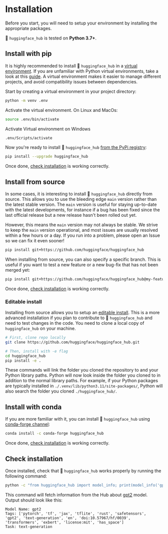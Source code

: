 # Installation

Before you start, you will need to setup your environment by installing the appropriate packages.

🤗 `huggingface_hub` is tested on **Python 3.7+**.

## Install with pip

It is highly recommended to install 🤗 `huggingface_hub` in a [virtual environment](https://docs.python.org/3/library/venv.html).
If you are unfamiliar with Python virtual environments, take a look at this [guide](https://packaging.python.org/en/latest/guides/installing-using-pip-and-virtual-environments/).
A virtual environment makes it easier to manage different projects, and avoid compatibility issues between dependencies.

Start by creating a virtual environment in your project directory:

```bash
python -m venv .env
```

Activate the virtual environment. On Linux and MacOs:

```bash
source .env/bin/activate
```

Activate Virtual environment on Windows

```bash
.env/Scripts/activate
```

Now you're ready to install 🤗 `huggingface_hub` [from the PyPi registry](https://pypi.org/project/huggingface-hub/):

```bash
pip install --upgrade huggingface_hub
```

Once done, [check installation](#check-installation) is working correctly.

## Install from source

In some cases, it is interesting to install 🤗 `huggingface_hub` directly from source.
This allows you to use the bleeding edge `main` version rather than the latest stable version.
The `main` version is useful for staying up-to-date with the latest developments, for instance
if a bug has been fixed since the last official release but a new release hasn't been rolled out yet.

However, this means the `main` version may not always be stable. We strive to keep the
`main` version operational, and most issues are usually resolved
within a few hours or a day. If you run into a problem, please open an Issue so we can
fix it even sooner!

```bash
pip install git+https://github.com/huggingface/huggingface_hub
```

When installing from source, you can also specify a specific branch. This is useful if you
want to test a new feature or a new bug-fix that has not been merged yet:

```bash
pip install git+https://github.com/huggingface/huggingface_hub@my-feature-branch
```

Once done, [check installation](#check-installation) is working correctly.

### Editable install

Installing from source allows you to setup an [editable install](https://pip.pypa.io/en/stable/topics/local-project-installs/#editable-installs).
This is a more advanced installation if you plan to contribute to 🤗 `huggingface_hub`
and need to test changes in the code. You need to clone a local copy of `huggingface_hub`
on your machine.

```bash
# First, clone repo locally
git clone https://github.com/huggingface/huggingface_hub.git

# Then, install with -e flag
cd huggingface_hub
pip install -e .
```

These commands will link the folder you cloned the repository to and your Python library paths.
Python will now look inside the folder you cloned to in addition to the normal library paths.
For example, if your Python packages are typically installed in `./.venv/lib/python3.11/site-packages/`,
Python will also search the folder you cloned `./huggingface_hub/`.

## Install with conda

If you are more familiar with it, you can install 🤗 `huggingface_hub` using [conda-forge channel](https://anaconda.org/conda-forge/huggingface_hub):


```bash
conda install -c conda-forge huggingface_hub
```

Once done, [check installation](#check-installation) is working correctly.

## Check installation

Once installed, check that 🤗 `huggingface_hub` works properly by running the following command:

```bash
python -c "from huggingface_hub import model_info; print(model_info('gpt2'))"
```

This command will fetch information from the Hub about [gpt2](https://huggingface.co/gpt2) model.
Output should look like this:

```text
Model Name: gpt2
Tags: ['pytorch', 'tf', 'jax', 'tflite', 'rust', 'safetensors', 'gpt2', 'text-generation', 'en', 'doi:10.57967/hf/0039', 'transformers', 'exbert', 'license:mit', 'has_space']
Task: text-generation
```
